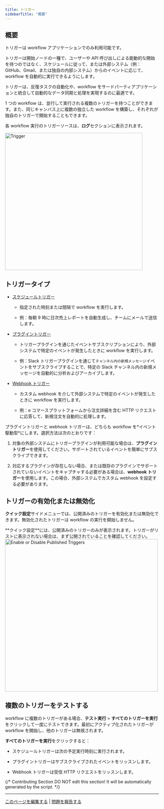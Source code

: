 ```yaml
---
title: トリガー
sidebarTitle: "概要"
---
```


## 概要

<Info>
  トリガーは workflow アプリケーションでのみ利用可能です。 
</Info>

トリガーは開始ノードの一種で、ユーザーや API 呼び出しによる能動的な開始を待つのではなく、スケジュールに従って、または外部システム（例：GitHub、Gmail、または独自の内部システム）からのイベントに応じて、workflow を自動的に実行できるようにします。

トリガーは、反復タスクの自動化や、workflow をサードパーティアプリケーションと統合して自動的なデータ同期と処理を実現するのに最適です。

1 つの workflow は、並行して実行される複数のトリガーを持つことができます。また、同じキャンバス上に複数の独立した workflow を構築し、それぞれが独自のトリガーで開始することもできます。

各 workflow 実行のトリガーソースは、**ログ**セクションに表示されます。

<img src="/images/trigger.png" alt="Trigger" width="450" />

## トリガータイプ

- [スケジュールトリガー](/ja-jp/guides/workflow/node/schedule-trigger)

  - 指定された時刻または間隔で workflow を実行します。

  - 例：毎朝 9 時に日次売上レポートを自動生成し、チームにメールで送信します。

- [プラグイントリガー](/ja-jp/guides/workflow/node/plugin-trigger)

  - トリガープラグインを通じたイベントサブスクリプションにより、外部システムで特定のイベントが発生したときに workflow を実行します。

  - 例：Slack トリガープラグインを通じて`チャンネル内の新規メッセージ`イベントをサブスクライブすることで、特定の Slack チャンネル内の新規メッセージを自動的に分析およびアーカイブします。

- [Webhook トリガー](/ja-jp/guides/workflow/node/webhook-trigger)

  - カスタム webhook を介して外部システムで特定のイベントが発生したときに workflow を実行します。
  
  - 例：e コマースプラットフォームから注文詳細を含む HTTP リクエストに応答して、新規注文を自動的に処理します。

<Tip>
  プラグイントリガーと webhook トリガーは、どちらも workflow を*イベント駆動型*にします。選択方法は次のとおりです：

  1. 対象の外部システムにトリガープラグインが利用可能な場合は、**プラグイントリガー**を使用してください。サポートされているイベントを簡単にサブスクライブできます。

  2. 対応するプラグインが存在しない場合、または既存のプラグインでサポートされていないイベントをキャプチャする必要がある場合は、**webhook トリガー**を使用します。この場合、外部システムでカスタム webhook を設定する必要があります。
</Tip>

## トリガーの有効化または無効化

**クイック設定**サイドメニューでは、公開済みのトリガーを有効化または無効化できます。無効化されたトリガーは workflow の実行を開始しません。

<Note>
  **クイック設定**には、公開済みのトリガーのみが表示されます。トリガーがリストに表示されない場合は、まず公開されていることを確認してください。
</Note>

<img src="/images/enable_disable_added_trigger.png" alt="Enable or Disable Published Triggers" width="500" />

## 複数のトリガーをテストする

workflow に複数のトリガーがある場合、**テスト実行** > **すべてのトリガーを実行**をクリックして一度にテストできます。最初にアクティブ化されたトリガーが workflow を開始し、他のトリガーは無視されます。

**すべてのトリガーを実行**をクリックすると：

- スケジュールトリガーは次の予定実行時刻に実行されます。

- プラグイントリガーはサブスクライブされたイベントをリッスンします。

- Webhook トリガーは受信 HTTP リクエストをリッスンします。

{/*
Contributing Section
DO NOT edit this section!
It will be automatically generated by the script.
*/}

---

[このページを編集する](https://github.com/langgenius/dify-docs/edit/main/ja-jp/guides/workflow/node/trigger.mdx) | [問題を報告する](https://github.com/langgenius/dify-docs/issues/new?template=docs.yml)

